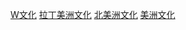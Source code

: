 {{Commons category|Culture of Central America}}

[[Category:中美洲|W文化]]
[[Category:拉丁美洲文化|]]
[[Category:北美洲文化|]]
[[Category:美洲文化|]]